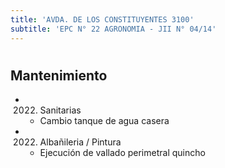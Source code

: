 ```yaml
---
title: 'AVDA. DE LOS CONSTITUYENTES 3100'
subtitle: 'EPC N° 22 AGRONOMIA - JII N° 04/14'
---
```


#


## Mantenimiento

*  (2022) Sanitarias 
    + Cambio tanque de agua casera

*  (2022) Albañileria / Pintura 
    + Ejecución de vallado perimetral  quincho



